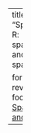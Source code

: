---
title: "Spark R: sparkR and sparklyr"

format:
  revealjs: 
    footer: |
      [Spark and R](https://stephane-v-boucheron.fr/slides/spark-sql.html)
---